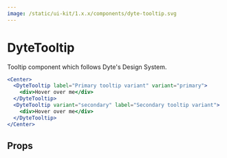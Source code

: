 ```yaml
---
image: /static/ui-kit/1.x.x/components/dyte-tooltip.svg
---
```


# DyteTooltip

Tooltip component which follows Dyte's Design System.

```jsx live
<Center>
  <DyteTooltip label="Primary tooltip variant" variant="primary">
    <div>Hover over me</div>
  </DyteTooltip>
  <DyteTooltip variant="secondary" label="Secondary tooltip variant">
    <div>Hover over me</div>
  </DyteTooltip>
</Center>
```

## Props

<PropsTable of="dyte-tooltip" />
